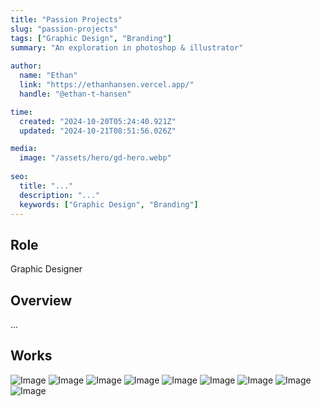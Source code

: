 ```yaml
---
title: "Passion Projects"
slug: "passion-projects"
tags: ["Graphic Design", "Branding"]
summary: "An exploration in photoshop & illustrator"
 
author:
  name: "Ethan"
  link: "https://ethanhansen.vercel.app/"
  handle: "@ethan-t-hansen"

time:
  created: "2024-10-20T05:24:40.921Z"
  updated: "2024-10-21T08:51:56.026Z"

media:
  image: "/assets/hero/gd-hero.webp"
 
seo:
  title: "..."
  description: "..."
  keywords: ["Graphic Design", "Branding"]
---
```



## Role
Graphic Designer

## Overview

...

## Works


<div className="mt-6 grid grid-cols-1 sm:grid-cols-2 md:grid-cols-3 gap-4">

  <Image
    src="/assets/project-images/gd/gd-2.webp"
    alt="Image"
    width={300}
    height={300}
    className='block my-0'
  />
    <Image
    src="/assets/project-images/gd/gd-3.webp"
    alt="Image"
    width={300}
    height={300}
    className='block my-0'
  />
    <Image
    src="/assets/project-images/gd/gd-4.webp"
    alt="Image"
    width={300}
    height={300}
    className='block my-0'
  />
    <Image
    src="/assets/project-images/gd/gd-5.webp"
    alt="Image"
    width={300}
    height={300}
    className='block my-0'
  />
    <Image
    src="/assets/project-images/gd/gd-6.webp"
    alt="Image"
    width={300}
    height={300}
    className='block my-0'
  />
    <Image
    src="/assets/project-images/gd/gd-7.webp"
    alt="Image"
    width={300}
    height={300}
    className='block my-0'
  />
    <Image
    src="/assets/project-images/gd/gd-8.webp"
    alt="Image"
    width={300}
    height={300}
    className='block my-0'
  />
    <Image
    src="/assets/project-images/gd/gd-9.webp"
    alt="Image"
    width={300}
    height={300}
    className='block my-0'
  />
    <Image
    src="/assets/project-images/gd/gd-10.webp"
    alt="Image"
    width={300}
    height={300}
    className='block my-0'
  />

  

</div>

